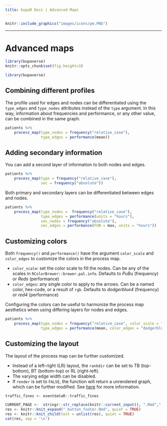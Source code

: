 ```yaml
---
title: bupaR Docs | Advanced Maps
---
```


```r
knitr::include_graphics("images/icons/pm.PNG")
```

***

# Advanced maps

```r
library(bupaverse)
knitr::opts_chunk$set(fig.height=3)
```

```r
library(bupaverse)
```


## Combining different profiles

The profile used for edges and nodes can be differentiated using the `type_edges` and `type_nodes` attributes instead of the `type` argument. In this way, information about frequencies and performance, or any other value, can be combined in the same graph.

```r
patients %>%
	process_map(type_nodes = frequency("relative_case"),
				type_edges = performance(mean))
```


## Adding secondary information

You can add a second layer of information to both nodes and edges. 

```r
patients %>%
	process_map(type = frequency("relative_case"),
				sec = frequency("absolute"))
```

Both primary and secondary layers can be differentiated between edges and nodes. 

```r
patients %>%
	process_map(type_nodes =  frequency("relative_case"),
				type_edges = performance(units = "hours"),
				sec_nodes = frequency("absolute"),
				sec_edges = performance(FUN = max, units = "hours"))
```

## Customizing colors

Both `frequency()` and `performance()` have the argument `color_scale` and `color_edges` to customize the colors in the process map. 

* `color_scale`: set the color scale to fill the nodes. Can be any of the scales in `RColorBrewer::brewer.pal.info`. Defaults to _PuBu_ (frequency) or _Reds_ (performance)
* `color_edges`: any single color to apply to the arrows. Can be a named color, hex-code, or a result of `rgb`. Defaults to _dodgerblue4_ (frequency) or _red4_ (performance)

Configuring the colors can be useful to harmonize the process map aesthetics when using differing layers for nodes and edges. 

```r
patients %>%
	process_map(type_nodes = frequency("relative_case", color_scale = "PuBu"),
				type_edges = performance(mean, color_edges = "dodgerblue4"))
```

## Customizing the layout

The layout of the process map can be further customized.

*	Instead of a left-right (LR) layout, the `rankdir` can be set to TB (top-bottom), BT (bottom-top) or RL (right-left).
*	The varying edge width can be disabled.
*	If `render` is set to `FALSE`, the function will return a unrendered graph, which can be further modified. See [here](http://rich-iannone.github.io/DiagrammeR/) for more information.


```r
traffic_fines <- eventdataR::traffic_fines
```


```r
CURRENT_PAGE <-  stringr::str_replace(knitr::current_input(), ".Rmd",".html")
res <- knitr::knit_expand("_button_footer.Rmd", quiet = TRUE)
res <- knitr::knit_child(text = unlist(res), quiet = TRUE)
cat(res, sep = '\n')
```